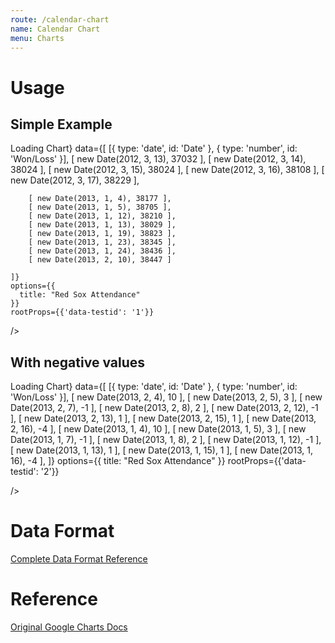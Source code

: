 ```yaml
---
route: /calendar-chart
name: Calendar Chart
menu: Charts
---
```




# Usage

## Simple Example

<Playground>
  <Chart 
    width={1000}
    height={350}
    chartType="Calendar"
    loader={<div>Loading Chart</div>}
    data={[
        [{ type: 'date', id: 'Date' }, { type: 'number', id: 'Won/Loss' }],
        [ new Date(2012, 3, 13), 37032 ],
        [ new Date(2012, 3, 14), 38024 ],
        [ new Date(2012, 3, 15), 38024 ],
        [ new Date(2012, 3, 16), 38108 ],
        [ new Date(2012, 3, 17), 38229 ],
        
        [ new Date(2013, 1, 4), 38177 ],
        [ new Date(2013, 1, 5), 38705 ],
        [ new Date(2013, 1, 12), 38210 ],
        [ new Date(2013, 1, 13), 38029 ],
        [ new Date(2013, 1, 19), 38823 ],
        [ new Date(2013, 1, 23), 38345 ],
        [ new Date(2013, 1, 24), 38436 ],
        [ new Date(2013, 2, 10), 38447 ]

    ]}
    options={{
      title: "Red Sox Attendance"
    }}
    rootProps={{'data-testid': '1'}}
  />
</Playground>



## With negative values

<Playground>
  <Chart 
    width={1000}
    height={200}
    chartType="Calendar"
    loader={<div>Loading Chart</div>}
    data={[
      [{ type: 'date', id: 'Date' }, { type: 'number', id: 'Won/Loss' }],
        [ new Date(2013, 2, 4), 10 ],
        [ new Date(2013, 2, 5), 3 ],
        [ new Date(2013, 2, 7), -1 ],
        [ new Date(2013, 2, 8), 2 ],
        [ new Date(2013, 2, 12), -1 ],
        [ new Date(2013, 2, 13), 1 ],
        [ new Date(2013, 2, 15), 1 ],
        [ new Date(2013, 2, 16), -4 ],
        [ new Date(2013, 1, 4), 10 ],
        [ new Date(2013, 1, 5), 3 ],
        [ new Date(2013, 1, 7), -1 ],
        [ new Date(2013, 1, 8), 2 ],
        [ new Date(2013, 1, 12), -1 ],
        [ new Date(2013, 1, 13), 1 ],
        [ new Date(2013, 1, 15), 1 ],
        [ new Date(2013, 1, 16), -4 ],
    ]}
    options={{
      title: "Red Sox Attendance"
    }}
    rootProps={{'data-testid': '2'}}

  />
</Playground>


# Data Format

[Complete Data Format Reference](https://developers.google.com/chart/interactive/docs/gallery/calendar#data-format)

# Reference 

[Original Google Charts Docs](https://developers.google.com/chart/interactive/docs/gallery/calendar)
